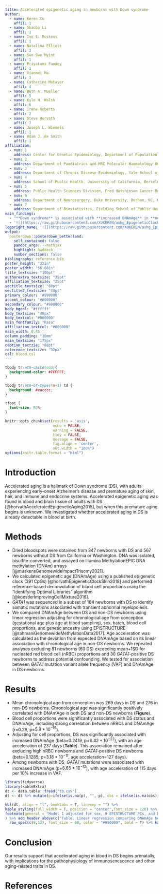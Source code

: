```yaml
---
title: Accelerated epigenetic aging in newborns with Down syndrome
author:
  - name: Keren Xu
    affil: 1
  - name: Shaobo Li
    affil: 1
  - name: Ivo S. Muskens
    affil: 1
  - name: Natalina Elliott
    affil: 2
  - name: Swe Swe Myint
    affil: 1
  - name: Priyatama Pandey
    affil: 1
  - name: Xiaomei Ma
    affil: 3
  - name: Catherine Metayer
    affil: 4
  - name: Beth A. Mueller
    affil: 5
  - name: Kyle M. Walsh
    affil: 6
  - name: Irene Roberts
    affil: 2
  - name: Steve Horvath
    affil: 7
  - name: Joseph L. Wiemels
    affil: 1
  - name: Adam J. de Smith
    affil: 1
affiliation:
  - num: 1
    address: Center for Genetic Epidemiology, Department of Population and Public Health Sciences, Keck School of Medicine of the University of Southern California, Los Angeles, CA, USA
  - num: 2
    address: Department of Paediatrics and MRC Molecular Haematology Unit, Weatherall Institute of Molecular Medicine, Oxford University and BRC Blood Theme, NIHR Oxford Biomedical Centre, Oxford, UK
  - num: 3
    address: Department of Chronic Disease Epidemiology, Yale School of Public Health, New Haven, CT, USA
  - num: 4
    address: School of Public Health, University of California, Berkeley, Berkeley, CA, USA
  - num: 5
    address: Public Health Sciences Division, Fred Hutchinson Cancer Research Center, Seattle, WA, USA
  - num: 6
    address: Department of Neurosurgery, Duke University, Durham, NC, USA
  - num: 7
    address: Department of Biostatistics, Fielding School of Public Health, University of California, Los Angeles, Los Angeles, CA, USA
main_findings:
  - "**Down syndrome** is associated with **increased DNAmAge** in **newborns**, with an age acceleration of 237 days."
  - '![](https://raw.githubusercontent.com/XUKEREN/ashg_EpigeneticClock/main/Figures/figure1.png){.main_pic width=100%}'
logoright_name: '![](https://raw.githubusercontent.com/XUKEREN/ashg_EpigeneticClock/main/Figures/KSOM_DeptofPopPublicHS_1lineWhtGold.png){.main-img-right width=28%}'
output: 
  posterdown::posterdown_betterland:
    self_contained: false
    pandoc_args: --mathjax
    highlight: haddock
    number_sections: false
bibliography: reference.bib
poster_height: "32in"
poster_width: "56.88in"
title_textsize: "100pt"
authorextra_textsize: "35pt"
affiliation_textsize: "25pt"
sectitle_textsize: "60pt"
sectitle2_textsize: "40pt"
primary_colour: '#990000'
accent_colour: "#000000"
secondary_colour: "#990000"
body_bgcol: "#ffffff"
body_textsize: "48px"
body_textcol: "#000000"
main_fontfamily: "Rasa"
affiliation_textcol: "#000000"
main_width: 0.45
column_padding: "10mm"
main_textsize: "175px"
caption_textzie: "80pt"
reference_textsize: "32px"
csl: blood.csl
---
```


```css
tbody tr:nth-child(odd){
  background-color: #FFFFFF;
}

tbody tr:nth-of-type(4n+1) td {
  background: #eacccc;
}

tfoot {
  font-size: 80%;
}
```


```r
knitr::opts_chunk$set(results = 'asis',
                      echo = FALSE,
                      warning = FALSE,
                      tidy = FALSE,
                      message = FALSE,
                      fig.align = 'center',
                      out.width = "100%")
options(knitr.table.format = "html") 
```


# Introduction

Accelerated aging is a hallmark of Down syndrome (DS), with adults experiencing early-onset Alzheimer’s disease and premature aging of skin, hair, and immune and endocrine systems. Accelerated epigenetic aging was found in blood and brain tissue of adults with DS [@horvathAcceleratedEpigeneticAging2015], but when this premature aging begins is unknown. We investigated whether accelerated aging in DS is already detectable in blood at birth.  

# Methods

- Dried bloodspots were obtained from 347 newborns with DS and 567 newborns without DS from California or Washington. DNA was isolated, bisulfite-converted, and assayed on Illumina MethylationEPIC DNA methylation (DNAm) arrays [@muskensGenomewideImpactTrisomy2021].  
- We calculated epigenetic age (DNAmAge) using a published epigenetic clock (391 CpGs) [@horvathEpigeneticClockSkin2018] and performed reference-based deconvolution of blood cell proportions using the "Identifying Optimal Libraries" algorithm [@koestlerImprovingCellMixture2016].  
- *GATA1* was sequenced in a subset of 184 newborns with DS to identify somatic mutations associated with transient abnormal myelopoiesis.  
- We compared DNAmAge between DS and non-DS newborns using linear regression adjusting for chronological age from conception (gestational age plus age at blood sampling), sex, batch, blood cell proportions, and genetic ancestry using EPISTRUCTURE [@rahmaniGenomewideMethylationData2017]. Age acceleration was calculated as the deviation from expected DNAmAge based on its linear association with chronological age in non-DS newborns. We repeated analyses excluding 61 newborns (60 DS) exceeding mean+1SD for nucleated red blood cell (nRBC) proportions and 30 *GATA1*-positive DS newborns to address potential confounding. We tested for association between *GATA1* mutation variant allele frequency (VAF) and DNAmAge in DS newborns.    

# Results

- Mean chronological age from conception was 269 days in DS and 276 in non-DS newborns. Chronological age was significantly positively correlated with DNAmAge in both DS and non-DS newborns (**Figure**).  
- Blood cell proportions were significantly associated with DS status and DNAmAge, including strong correlation between nRBCs and DNAmAge (r=0.29, p=$5.8*10^{-19}$).  
- Adjusting for cell proportions, DS was significantly associated with increased DNAmAge (beta=0.2419, p=$6.42*10^{-22}$), with an age acceleration of 237 days (**Table**). This association remained after excluding high nRBC newborns and *GATA1*-positive DS newborns (beta=0.1285, p=$3.18*10^{-11}$, age acceleration=127 days).  
- Among newborns with DS, *GATA1* mutations were associated with increased DNAmAge (p=$6.65*10^{-12}$), with age acceleration of 115 days per 10% increase in VAF.   


```r
library(tidyverse)
library(kableExtra)
dt <- data.table::fread("tb.csv") 
dt <- dt %>% mutate(p=ifelse(is.na(p), "", p), obs = ifelse(is.na(obs), "", obs))

kbl(dt, align = "l", booktabs = T, linesep = "") %>%
kable_styling(full_width = T, position = "center",font_size = 120) %>%
footnote(general = "Model 1 adjusted for sex, 9 EPISTRUCTURE PCs, and batch; Model 2 additionally adjusted for blood cell proportions; Model 3 is model 2 excluding high nRBC subjects and subjects with *GATA1* mutation. "
) %>% add_header_above(c("Table. Linear regression comparing DNAmAge between DS and non-DS newborns." = 4), bold = T, font_size = 44) %>%
  row_spec(c(8,12), font_size = 60, color = "#990000", bold = T) %>% kable_paper(html_font = "Rasa")
```

# Conclusion  

Our results support that accelerated aging in blood in DS begins prenatally, with implications for the pathophysiology of immunosenescence and other aging-related traits in DS.  

# References  

<style>
.table>tbody>tr>td{
  padding: 1px;
}
</style>
